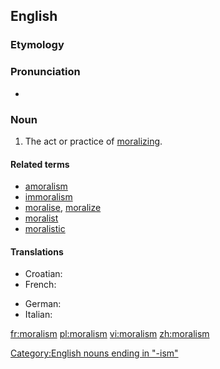 ==English==

===Etymology===
{{rfe|lang=en}}<!--from French?-->

===Pronunciation===
* {{rfp|lang=en}}

===Noun===
{{en-noun|-}}

# The act or practice of [[moralizing]].

====Related terms====
* [[amoralism]]
* [[immoralism]]
* [[moralise]], [[moralize]]
* [[moralist]]
* [[moralistic]]

====Translations====
{{trans-top|Act or process of moralizing}}
* Croatian: {{t-|hr|moralizam|m}}
* French: {{t|fr|moralisme|m}}
{{trans-mid}}
* German: {{t-|de|Moralismus|m}}
* Italian: {{t|it|moralismo|m}}
{{trans-bottom}}

[[Category:English nouns ending in "-ism"]]

[[fr:moralism]]
[[pl:moralism]]
[[vi:moralism]]
[[zh:moralism]]